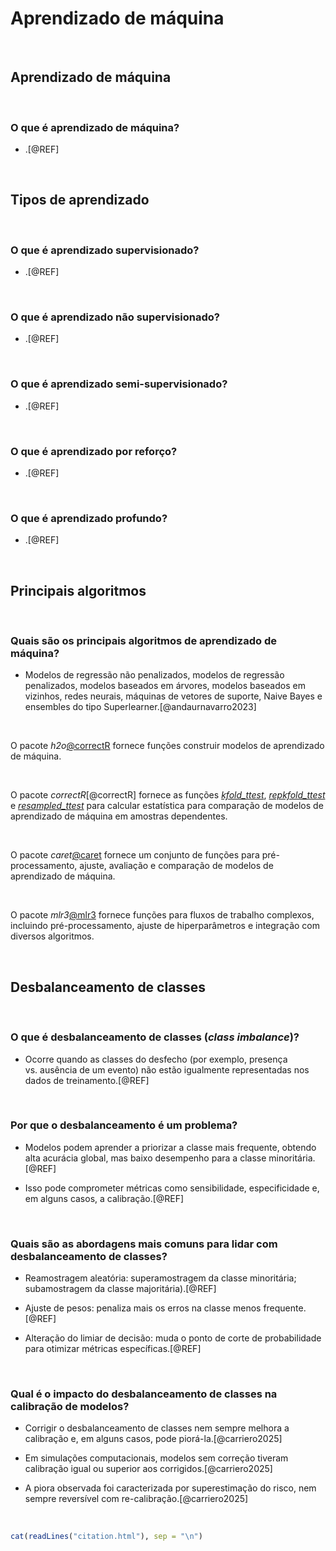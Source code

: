 # **Aprendizado de máquina** {#aprendizado-maquina}

<br>

## Aprendizado de máquina

<br>

### O que é aprendizado de máquina?

-   .[@REF]

<br>

## Tipos de aprendizado

<br>

### O que é aprendizado supervisionado?

-   .[@REF]

<br>

### O que é aprendizado não supervisionado?

-   .[@REF]

<br>

### O que é aprendizado semi-supervisionado?

-   .[@REF]

<br>

### O que é aprendizado por reforço?

-   .[@REF]

<br>

### O que é aprendizado profundo?

-   .[@REF]

<br>

## Principais algoritmos

<br>

### Quais são os principais algoritmos de aprendizado de máquina?

-   Modelos de regressão não penalizados, modelos de regressão penalizados, modelos baseados em árvores, modelos baseados em vizinhos, redes neurais, máquinas de vetores de suporte, Naive Bayes e ensembles do tipo Superlearner.[@andaurnavarro2023]

<br>

::: {.infobox .Rlogo data-latex="{images/Rlogo}"}
O pacote *h2o*[\@correctR](https://cran.r-project.org/web/packages/h2o/index.html) fornece funções construir modelos de aprendizado de máquina.
:::

<br>

::: {.infobox .Rlogo data-latex="{images/Rlogo}"}
O pacote *correctR*[@correctR] fornece as funções [*kfold_ttest*](https://cloud.r-project.org/web/packages/correctR/correctR.pdf), [*repkfold_ttest*](https://cloud.r-project.org/web/packages/correctR/correctR.pdf) e [*resampled_ttest*](https://cloud.r-project.org/web/packages/correctR/correctR.pdf) para calcular estatística para comparação de modelos de aprendizado de máquina em amostras dependentes.
:::

<br>

::: {.infobox .Rlogo data-latex="{images/Rlogo}"}
O pacote *caret*[\@caret](https://cran.r-project.org/web/packages/caret/index.html) fornece um conjunto de funções para pré-processamento, ajuste, avaliação e comparação de modelos de aprendizado de máquina.
:::

<br>

::: {.infobox .Rlogo data-latex="{images/Rlogo}"}
O pacote *mlr3*[\@mlr3](https://cran.r-project.org/web/packages/mlr3/index.html) fornece funções para fluxos de trabalho complexos, incluindo pré-processamento, ajuste de hiperparâmetros e integração com diversos algoritmos.
:::

<br>

## Desbalanceamento de classes

<br>

### O que é desbalanceamento de classes (*class imbalance*)?

-   Ocorre quando as classes do desfecho (por exemplo, presença vs. ausência de um evento) não estão igualmente representadas nos dados de treinamento.[@REF]

<br>

### Por que o desbalanceamento é um problema?

-   Modelos podem aprender a priorizar a classe mais frequente, obtendo alta acurácia global, mas baixo desempenho para a classe minoritária.[@REF]

-   Isso pode comprometer métricas como sensibilidade, especificidade e, em alguns casos, a calibração.[@REF]

<br>

### Quais são as abordagens mais comuns para lidar com desbalanceamento de classes?

-   Reamostragem aleatória: superamostragem da classe minoritária; subamostragem da classe majoritária).[@REF]

-   Ajuste de pesos: penaliza mais os erros na classe menos frequente.[@REF]

-   Alteração do limiar de decisão: muda o ponto de corte de probabilidade para otimizar métricas específicas.[@REF]

<br>

### Qual é o impacto do desbalanceamento de classes na calibração de modelos?

-   Corrigir o desbalanceamento de classes nem sempre melhora a calibração e, em alguns casos, pode piorá-la.[@carriero2025]

-   Em simulações computacionais, modelos sem correção tiveram calibração igual ou superior aos corrigidos.[@carriero2025]

-   A piora observada foi caracterizada por superestimação do risco, nem sempre reversível com re-calibração.[@carriero2025]

<br>

```r
cat(readLines("citation.html"), sep = "\n")
```

<br>
